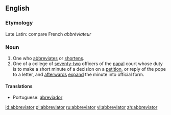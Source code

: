 ==English==

===Etymology===
Late Latin: compare French ''abbréviateur''

===Noun===
{{en-noun}}

# One who [[abbreviates]] or [[shortens]].
# One of a college of [[seventy-two]] officers of the [[papal]] court whose duty is to make a short minute of a decision on a [[petition]], or reply of the pope to a letter, and [[afterwards]] [[expand]] the minute into official form.

====Translations====
* Portuguese: [[abreviador]]

[[id:abbreviator]]
[[pl:abbreviator]]
[[ru:abbreviator]]
[[vi:abbreviator]]
[[zh:abbreviator]]